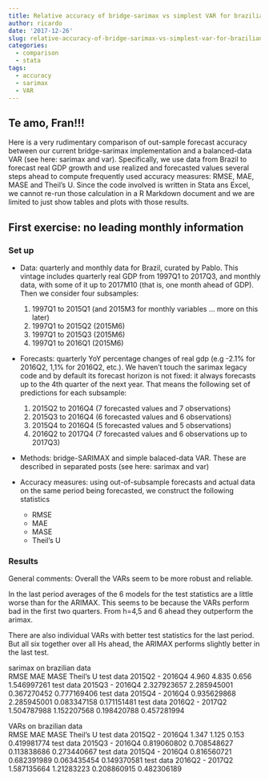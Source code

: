 ```yaml
---
title: Relative accuracy of bridge-sarimax vs simplest VAR for brazilian gdp
author: ricardo
date: '2017-12-26'
slug: relative-accuracy-of-bridge-sarimax-vs-simplest-var-for-brazilian-gdp
categories:
  - comparison
  - stata
tags:
  - accuracy
  - sarimax
  - VAR
---
```



## Te amo, Fran!!!

Here is a very rudimentary comparison of out-sample forecast accuracy between our current bridge-sarimax implementation and a balanced-data  VAR (see here: sarimax and var). Specifically, we use data from Brazil to forecast real GDP growth and use realized and forecasted values several steps ahead to compute frequently used accuracy measures: RMSE, MAE, MASE and Theil's U. Since the code involved is written in Stata ans Excel, we cannot re-run those calculation in a R Markdown document and we are limited to just show tables and plots with those results.


## First exercise: no leading monthly information

### Set up

- Data: quarterly and monthly data for Brazil, curated  by Pablo. This vintage includes quarterly  real GDP from 1997Q1 to 2017Q3, and monthly data, with some of it up to 2017M10  (that is, one month ahead of GDP).  Then we consider four subsamples:
    1.  1997Q1 to 2015Q1  (and 2015M3 for monthly variables ... more on this later)
    2.  1997Q1 to 2015Q2 (2015M6)
    3.  1997Q1 to 2015Q3 (2015M6)
    4.  1997Q1 to 2016Q1 (2015M6)
    
    
- Forecasts: quarterly YoY percentage changes of real gdp (e.g -2.1% for 2016Q2, 1,1% for 2016Q2, etc.). We haven't touch the sarimax legacy code and by default its forecast horizon is not fixed: it always forecasts up to the 4th quarter of the next year. That means the following set of predictions for each subsample:
    1.  2015Q2 to 2016Q4 (7 forecasted values and 7 observations)
    2.  2015Q3 to 2016Q4 (6 forecasted values and 6 observations)
    3.  2015Q4 to 2016Q4 (5 forecasted values and 5 observations)
    4.  2016Q2 to 2017Q4 (7 forecasted values and 6 observations up to 2017Q3)
    
    
- Methods: bridge-SARIMAX and  simple balaced-data VAR. These are described in separated posts (see here: sarimax and var) 
    

   
- Accuracy measures: using out-of-subsample forecasts and actual data on the same period being forecasted, we construct the following statistics
    - RMSE
    - MAE
    - MASE
    - Theil's U
   

### Results

General comments: Overall the VARs seem to be more robust and reliable. 

In the last period averages of the 6 models for the test statistics are a little worse than for the ARIMAX. This seems to be because the VARs perform bad in the first two quarters. From h=4,5 and 6 ahead they outperform the arimax. 

There are also individual VARs with better test statistics for the last period. But all six together over all Hs ahead, the ARIMAX performs slightly better in the last test. 


sarimax on brazilian data				
	RMSE	MAE	MASE	Theil's U
test data 2015Q2 - 2016Q4	4.960	4.835	0.656	1.546997261
test data 2015Q3 - 2016Q4	2.327923657	2.285945001	0.367270452	0.777169406
test data 2015Q4 - 2016Q4	0.935629868	2.285945001	0.083347158	0.171151481
test data 2016Q2 - 2017Q2	1.504787988	1.152207568	0.198420788	0.457281994
				
				
VARs on brazilian data				
	RMSE	MAE	MASE	Theil's U
test data 2015Q2 - 2016Q4	1.347	1.125	0.153	0.419981774
test data 2015Q3 - 2016Q4	0.819060802	0.708548627	0.113838686	0.273440667
test data 2015Q4 - 2016Q4	0.816560721	0.682391989	0.063435454	0.149370581
test data 2016Q2 - 2017Q2	1.587135664	1.21283223	0.208860915	0.482306189




